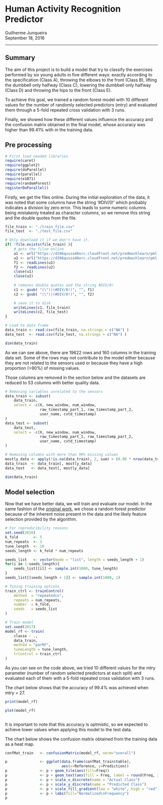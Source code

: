 # Human Activity Recognition Predictor

Guilherme Junqueira  
September 18, 2016  

---

## Summary

The aim of this project is to build a model that try to classify the exercises 
performed by six young adults in five different ways: exactly according to the 
specification (Class A), throwing the elbows to the front (Class B), 
lifting the dumbbell only halfway (Class C), lowering the dumbbell only halfway 
(Class D) and throwing the hips to the front (Class E).

To achieve this goal, we trained a random forest model with 10 different values 
for the number of randomly selected predictors (mtry) and evaluated them through 
a 5-fold repeated cross validation with 3 runs.

Finally, we showed how these different values influence the accuracy and the 
confusion matrix obtained in the final model, whose accuracy was higher than 
99.41% with in the training data.

## Pre processing

```r

# First load needed libraries
require(caret)
require(ggplot2)
require(doParallel)
require(parallel)
require(e1071)
require(randomForest)
registerDoParallel()

```

Firstly, we get the files online. During the initial exploration of the data, it 
was noted that some columns have the string '\#DIV/0!' which probably indicates 
a division by zero error. This leads to some numeric columns being mistakenly 
treated as character columns, so we remove this string and the double quotes 
from the file.

```r

file_train <- "./train_file.csv"
file_test  <- "./test_file.csv"

# Only download it if we don't have it.
if( !file.exists(file_train) ){
    # gets the filse online
    u1 <- url("https://d396qusza40orc.cloudfront.net/predmachlearn/pml-training.csv")
    u2 <- url("https://d396qusza40orc.cloudfront.net/predmachlearn/pml-testing.csv")
    f1 <- readLines(u1)
    f2 <- readLines(u2)
    close(u1)
    close(u2)
    
    # removes double quotes and the string #DIV/0!
    c1 <- gsub( "(\")|(#DIV/0!)", "", f1)
    c2 <- gsub( "(\")|(#DIV/0!)", "", f2)

    # save it to disk
    writeLines(c1, file_train)
    writeLines(c2, file_test)
}

# Load to data frame
data_train <- read.csv(file_train, na.strings = c("NA") )
data_test  <- read.csv(file_test, na.strings = c("NA") )

dim(data_train)

```

As we can see above, there are 19622 rows and 160 columns in the training data 
set. Some of the rows may not contribute to the model either because they are 
not related to the sensors used or because they have a high proportion (>90%) 
of missing values.

Those columns are removed in the section below and the datasets are reduced to 
53 columns with better quality data. 

```r

# Removing variables unrelated to the sensors
data_train <- subset(
    data_train,
    select = -c(X, new_window, num_window,
                raw_timestamp_part_1, raw_timestamp_part_2,
                user_name, cvtd_timestamp)
)
data_test <- subset(
    data_test,
    select = -c(X, new_window, num_window,
                raw_timestamp_part_1, raw_timestamp_part_2,
                user_name, cvtd_timestamp)
)

# Removing columns with more than 90% missing values
mostly_data <- apply(!is.na(data_train), 2, sum) > (0.90 * nrow(data_train))
data_train  <- data_train[, mostly_data]
data_test   <- data_test[, mostly_data]

dim(data_train)

```

## Model selection

Now that we have better data, we will train and evaluate our model. In the same 
fashion of the [original work][originalwork], we chose a random forest predictor 
because of the inherent noise present in the data and the likely feature 
selection provided by the algorithm.

```r

# For reproducibility reasons
set.seed(2016)
k_fold       <- 5
num_repeats  <- 3
tune_length  <- 10
seeds_length <- k_fold * num_repeats

seeds_list   <- vector(mode = "list", length = seeds_length + 1)
for(i in 1:seeds_length){
    seeds_list[[i]] <- sample.int(1000, tune_length)
}
seeds_list[[seeds_length + 1]] <- sample.int(1000, 1)

# Tuning training options
train_ctrl <- trainControl(
    method  = "repeatedcv",
    repeats = num_repeats, 
    number  = k_fold,
    seeds   = seeds_list
)

# Train model
set.seed(2017)
model_rf <- train(
    classe ~ .,
    data_train,
    method = "parRF",
    tuneLength = tune_length,
    trControl = train_ctrl
)

```

As you can see on the code above, we tried 10 different values for the mtry
parameter (number of random selected predictors at each split) and evaluated 
each of them with a 5-fold repeated cross validation with 3 runs. 

The chart below shows that the accuracy of 99.4% was achieved when mtry = 27.

```r

print(model_rf)

plot(model_rf) 
 
```

It is important to note that this accuracy is optmistic, so we expected to 
achieve lower values when applying this model to the test data.  

The chart below shows the confusion matrix obtained from the training data as a 
heat map.

```r
   
confMat_train   <- confusionMatrix(model_rf, norm="overall")

p               <- ggplot(data.frame(confMat_train$table),
                          aes(x=Reference, y=Prediction))
p               <- p + geom_tile(aes(fill=Freq))
p               <- p + geom_text(aes(fill = Freq, label = round(Freq, 2)))
p               <- p + scale_x_discrete(name = "Actual Class")
p               <- p + scale_y_discrete(name = "Predicted Class")
p               <- p + scale_fill_gradient(low = "white", high = "red")
p               <- p + labs(fill="Normalized\nFrequency")
p
  
```

[originalwork]: http://groupware.les.inf.puc-rio.br/public/papers/2013.Velloso.QAR-WLE.pdf "Qualitative Activity Recognition of Weight Lifting Exercises"



